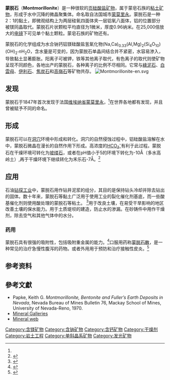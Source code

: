 {{Infobox mineral
| name        = 蒙脱石
| category    = [[硅酸盐矿物|硅酸盐矿物]]<br />[[粘土矿物|粘土矿物]]
| boxwidth    =
| image       = Mineraly.sk - montmor.jpg
| caption     = 蒙脱石样品
| formula     = (Na,Ca)<sub>0.33</sub>(Al,Mg)<sub>2</sub>(Si<sub>4</sub>O<sub>10</sub>)(OH)<sub>2</sub>·''n''H<sub>2</sub>O
| system      = [[单斜晶系|单斜晶系]] 
| class       = Prismatic 2/m) <br/><small>([[赫尔曼–莫甘记号|H-M记号]]相同)</small>
| symmetry    = ''C2/m''
| unit cell   = a = 5.19 Å, b = 9.02 Å, <br/>c = 12.4 Å; β = 94°; Z = 2
| color       = 白色，或浅粉色，蓝，黄，红，绿色
| habit       = 层状或球状微晶紧密聚集体
| twinning    =
| cleavage    = {001}完全
| fracture    = 不均匀
| tenacity    =
| mohs        = 1–2
| luster      = 无光泽，黏土
| streak      =
| diaphaneity = 半透明
| gravity     = 1.7-2
| density     =
| polish      =
| opticalprop = 双轴(-)
| refractive  = n<sub>α</sub> = 1.485–1.535 n<sub>β</sub> = 1.504–1.550 n<sub>γ</sub> = 1.505–1.550
| birefringence = δ = 0.020
| pleochroism =
| 2V          = 测量值: 5° to 30°
| references  = <ref>[https://www.mineralienatlas.de/lexikon/index.php/MineralData?mineral=Montmorillonite Mineralienatlas]</ref><ref name=HBM>{{cite book|editor1=Anthony, John W. |editor2=Bideaux, Richard A. |editor3=Bladh, Kenneth W. |editor4=Nichols, Monte C. |title= Handbook of Mineralogy|publisher= Mineralogical Society of America|place= Chantilly, VA, US|url=http://rruff.geo.arizona.edu/doclib/hom/montmorillonite.pdf|format=PDF|chapter=Montmorillonite |accessdate=December 5, 2011|volume=II (Silica, Silicates)|isbn=0962209716}}</ref><ref name=Mindat>[http://www.mindat.org/min-2821.html Montmorillonite]. Mindat.org</ref><ref name=Webmin>[http://webmineral.com/data/Montmorillonite.shtml Montmorillonite]. Webmineral</ref>
}}

'''蒙脱石'''（'''Montmorillonite'''）是一种很软的[[硅酸盐矿物#頁矽酸鹽礦物|页硅酸盐矿物]]，属于蒙皂石族的[[粘土矿物|粘土矿物]]，形成于水中沉降的微晶聚集体。命名取自法国城市[[蒙莫里永|蒙莫里永]]。蒙脱石是一种2：1的黏土，即微观结构上为两层硅氧四面体夹一层铝氧八面体，铝的位置部分被镁同晶取代。蒙脱石片状颗粒平均直径为1微米，厚度0.96纳米。在25,000倍放大的[[电子显微镜|电镜]]下可见单个黏土颗粒。蒙皂石族的矿物还有{{en-link|皂石|Saponite}}。

蒙脱石的化学组成为水合钠钙铝镁硅酸盐氢氧化物(Na,Ca)<sub>0.33</sub>(Al,Mg)<sub>2</sub>(Si<sub>4</sub>O<sub>10</sub>)(OH)<sub>2</sub>·''n''H<sub>2</sub>O，含水量是可变的，因为蒙脱石单晶间结合并不紧密，水容易渗入，导致黏土显著膨胀。阳离子可被钾，铁等其他离子取代，有色离子的取代则使矿物呈现不同颜色，各地出产的蒙脱石，各种离子的比例不尽相同。它常与[[綠泥石|綠泥石]]、[[白雲母|白雲母]]、[[伊利石|伊利石]]、[[焦炭石|焦炭石]]和[[高嶺石|高嶺石]]等矿物共存。
[[Image:Montmorillonite-en.svg|thumb]]
==发现==
蒙脱石于1847年首次发现于法国[[维埃纳省|维埃纳省]][[蒙莫里永|蒙莫里永]]，<ref name=Mindat/>在世界各地都有发现，并且曾被赋予不同的命名。

==形成==
蒙脱石可以在[[洞穴|洞穴]]环境中形成和转化。洞穴的自然侵蚀过程中，铝硅酸盐溶解在水中，蒙脱石微晶在漫长的自然作用下形成。高浓度的[[碳酸氢根|HCO<sub>3</sub><sup>-</sup>]]有利于此过程。蒙脱石在干燥环境可转化为[[坡缕石|坡缕石]]，或者在pH值小于5的环境下转化为{{en-link|禾乐石|halloysite}}-10Å（多水高岭土）,再于干燥环境下继续转化为禾乐石-7Å。<ref>{{cite book|last=Hill|first=Carol|author2=Paolo Forti|title=Cave Minerals of the World|publisher=[[National_Speleological_Society|National Speleological Society]]|year=1997|edition=Second|pages=177|chapter=Deposition and Stability of asdSilicate Minerals|isbn=1-879961-07-5}}</ref>

==应用==
石油[[油井|钻探工业]]中，蒙脱石用作钻井泥浆的组分，其目的是保持钻头冷却并除去钻出的固体。数十年来，蒙脱石等黏土广泛用于使用工业的裂化催化剂基底，而一些酸基催化剂则使用酸处理的蒙脱石等粘土。
<ref>{{cite book |last1=Lloyd |first1=Lawrie  |title=Handbook of Industrial Catalysts |year=2011 |publisher=Springer |location= New York|isbn=978-0387246826  |pages=181–182}}</ref>用于改良土壤，在易受干旱影响的地区改善土壤的保水能力。用于土质堤坝的建造，防止水的渗漏。在砂铸件中用作干燥剂，除去空气和其他气体中的水分。

===药用===
蒙脱石具有很强的吸附性，包括吸附重金属的能力。<ref>{{cite journal|pmid=18319190|title=Adsorption of a few heavy metals on natural and modified kaolinite and montmorillonite: A review|year=2008|last1=Bhattacharyya|first1=KG|last2=Gupta|first2=SS|volume=140|issue=2|pages=114–31|doi=10.1016/j.cis.2007.12.008|journal=Advances in Colloid and Interface Science }}</ref>口服用药称[[蒙脱石散|蒙脱石散]]，是一种常见的治疗急慢性腹泻的药物。或者外用用于预防和治疗接触性皮炎。<ref>{{cite journal|pmid=16243136|title= A systematic review of contact dermatitis treatment and prevention|year=2005|last1=Saary|first1=J|last2=Qureshi|first2=R|last3=Palda|first3=V|last4=Dekoven|first4=J|last5=Pratt|first5=M|last6=Skotnicki-Grant|first6=S|last7=Holness|first7=L|volume=53|issue=5|pages=845|doi=10.1016/j.jaad.2005.04.075|journal=Journal of the American Academy of Dermatology}}</ref>

==参考资料==
{{reflist|2}}

==參考文獻==
{{refbegin|2}}
*Papke, Keith G. ''Montmorillonite, Bentonite and Fuller’s Earth Deposits in Nevada'', Nevada Bureau of Mines Bulletin 76, Mackay School of Mines, University of Nevada-Reno, 1970.
*[https://web.archive.org/web/20050129100757/http://mineral.galleries.com/minerals/silicate/montmori/montmori.htm Mineral Galleries]
*[http://www.minweb.co.uk/sheetsilicates/montmorillonite.html Mineral web]
{{refend}}

{{粘土矿物}}

[[Category:含镁矿物|Category:含镁矿物]]
[[Category:含钠矿物|Category:含钠矿物]]
[[Category:含钙矿物|Category:含钙矿物]]
[[Category:干燥剂|Category:干燥剂]]
[[Category:岩土工程|Category:岩土工程]]
[[Category:单斜晶系矿物|Category:单斜晶系矿物]]
[[Category:发光矿物|Category:发光矿物]]